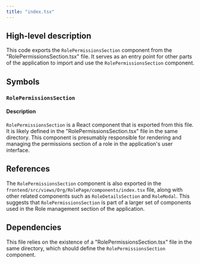 ```yaml
---
title: "index.tsx"
---
```


## High-level description
This code exports the `RolePermissionsSection` component from the "RolePermissionsSection.tsx" file. It serves as an entry point for other parts of the application to import and use the `RolePermissionsSection` component.

## Symbols

### `RolePermissionsSection`
#### Description
`RolePermissionsSection` is a React component that is exported from this file. It is likely defined in the "RolePermissionsSection.tsx" file in the same directory. This component is presumably responsible for rendering and managing the permissions section of a role in the application's user interface.

## References
The `RolePermissionsSection` component is also exported in the `frontend/src/views/Org/RolePage/components/index.tsx` file, along with other related components such as `RoleDetailsSection` and `RoleModal`. This suggests that `RolePermissionsSection` is part of a larger set of components used in the Role management section of the application.

## Dependencies
This file relies on the existence of a "RolePermissionsSection.tsx" file in the same directory, which should define the `RolePermissionsSection` component.